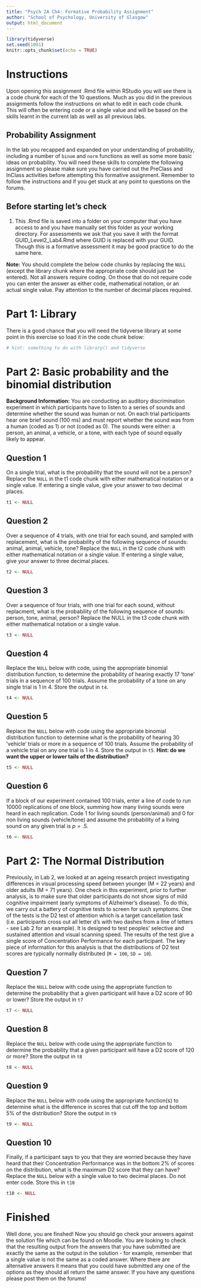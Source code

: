 ```yaml
---
title: "Psych 2A Ch4: Formative Probability Assignment"
author: "School of Psychology, University of Glasgow"
output: html_document
---
```


```r
library(tidyverse)
set.seed(1001)
knitr::opts_chunk$set(echo = TRUE)
```

# Instructions

Upon opening this assignment .Rmd file within RStudio you will see there is a code chunk for each of the 10 questions. Much as you did in the previous assignments follow the instructions on what to edit in each code chunk. This will often be entering code or a single value and will be based on the skills learnt in the current lab as well as all previous labs.

## Probability Assignment

In the lab you recapped and expanded on your understanding of probability, including a number of `binom` and `norm` functions as well as some more basic ideas on probability. You will need these skills to complete the following assignment so please make sure you have carried out the PreClass and InClass activities before attempting this formative assignment. Remember to follow the instructions and if you get stuck at any point to questions on the forums.

## Before starting let's check

1. This .Rmd file is saved into a folder on your computer that you have access to and you have manually set this folder as your working directory. For assessments we ask that you save it with the format GUID_Level2_Lab4.Rmd where GUID is replaced with your GUID. Though this is a formative assessment it may be good practice to do the same here.

**Note:** You should complete the below code chunks by replacing the `NULL` (except the library chunk where the appropriate code should just be entered). Not all answers require coding. On those that do not require code you can enter the answer as either code, mathematical notation, or an actual single value. Pay attention to the number of decimal places required.

# Part 1: Library

There is a good chance that you will need the tidyverse library at some point in this exercise so load it in the code chunk below:

```r
# hint: something to do with library() and tidyverse

```

# Part 2: Basic probability and the binomial distribution 
 
**Background Information:** You are conducting an auditory discrimination experiment in which participants have to listen to a series of sounds and determine whether the sound was human or not. On each trial participants hear one brief sound (100 ms) and must report whether the sound was from a human (coded as 1) or not (coded as 0). The sounds were either: a person, an animal, a vehicle, or a tone, with each type of sound equally likely to appear.

## Question 1

On a single trial, what is the probability that the sound will not be a person? Replace the `NULL` in the t1 code chunk with either mathematical notation or a single value. If entering a single value, give your answer to two decimal places.

``` r
t1 <- NULL
```

## Question 2

Over a sequence of 4 trials, with one trial for each sound, and sampled with replacement, what is the probability of the following sequence of sounds: animal, animal, vehicle, tone? Replace the `NULL` in the t2 code chunk with either mathematical notation or a single value. If entering a single value, give your answer to three decimal places.

``` r
t2 <- NULL
```

## Question 3

Over a sequence of four trials, with one trial for each sound, without replacment, what is the probability of the following sequence of sounds: person, tone, animal, person? Replace the NULL in the t3 code chunk with either mathematical notation or a single value.

``` r
t3 <- NULL
```

## Question 4

Replace the `NULL` below with code, using the appropriate binomial distribution function, to determine the probability of hearing exactly 17 'tone' trials in a sequence of 100 trials. Assume the probability of a tone on any single trial is 1 in 4. Store the output in `t4`. 

``` r
t4 <- NULL
```

## Question 5

Replace the `NULL` below with code using the appropriate binomial distribution function to determine what is the probability of hearing 30 'vehicle' trials or more in a sequence of 100 trials. Assume the probability of a vehicle trial on any one trial is 1 in 4. Store the output in `t5`. 
**Hint: do we want the upper or lower tails of the distribution?**
``` r
t5 <- NULL
```

## Question 6

If a block of our experiment contained 100 trials, enter a line of code to run 10000 replications of one block, summing how many living sounds were heard in each replication. Code 1 for living sounds (person/animal) and 0 for non living sounds (vehicle/tone) and assume the probability of a living sound on any given trial is $p = .5$.

``` r
t6 <- NULL
```

# Part 2: The Normal Distribution

Previously, in Lab 2, we looked at an ageing research project investigating differences in visual processing speed between younger (M = 22 years) and older adults (M = 71 years). One check in this experiment, prior to further analysis, is to make sure that older participants do not show signs of mild cognitive impairment (early symptoms of Alzheimer's disease). To do this, we carry out a battery of cognitive tests to screen for such symptoms. One of the tests is the D2 test of attention which is a target cancellation task (i.e. participants cross out all letter d's with two dashes from a line of letters - see Lab 2 for an example). It is designed to test peoples' selective and sustained attention and visual scanning speed. The results of the test give a single score of Concentration Performance for each participant. The key piece of information for this analysis is that the distributions of D2 test scores are typically normally distributed (`M = 100`, `SD = 10`).  

## Question 7

Replace the `NULL` below with code using the appropriate function to determine the probability that a given participant will have a D2 score of 90 or lower? Store the output in `t7`

``` r
t7 <- NULL
```

## Question 8

Replace the `NULL` below with code using the appropriate function to determine the probability that a given participant will have a D2 score of 120 or more? Store the output in `t8`

``` r
t8 <- NULL
```

## Question 9

Replace the `NULL` below with code using the appropriate function(s) to determine what is the difference in scores that cut off the top and bottom 5% of the distribution? Store the output in `t9`

``` r
t9 <- NULL
```

## Question 10

Finally, if a participant says to you that they are worried because they have heard that their Concentration Performance was in the bottom 2% of scores on the distribution, what is the maximum D2 score that they can have? Replace the `NULL` below with a single value to two decimal places. Do not enter code. Store this in `t10`

``` r
t10 <- NULL
```

# Finished

Well done, you are finshed! Now you should go check your answers against the solution file which can be found on Moodle. You are looking to check that the resulting output from the answers that you have submitted are exactly the same as the output in the solution - for example, remember that a single value is not the same as a coded answer. Where there are alternative answers it means that you could have submitted any one of the options as they should all return the same answer. If you have any questions please post them on the forums!